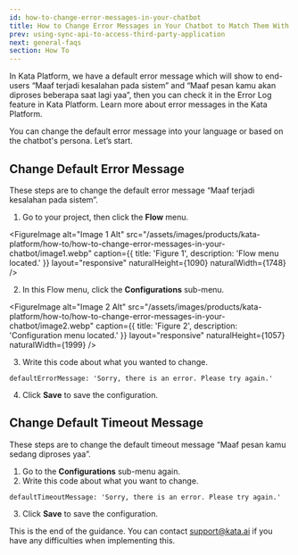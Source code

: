 ```yaml
---
id: how-to-change-error-messages-in-your-chatbot
title: How to Change Error Messages in Your Chatbot to Match Them With Chatbot Persona
prev: using-sync-api-to-access-third-party-application
next: general-faqs
section: How To
---
```


In Kata Platform, we have a default error message which will show to end-users “Maaf terjadi kesalahan pada sistem” and “Maaf pesan kamu akan diproses beberapa saat lagi yaa”, then you can check it in the Error Log feature in Kata Platform. Learn more about error messages in the Kata Platform.

You can change the default error message into your language or based on the chatbot's persona. Let’s start.

## Change Default Error Message

These steps are to change the default error message “Maaf terjadi kesalahan pada sistem”.

1. Go to your project, then click the **Flow** menu.

<FigureImage
  alt="Image 1 Alt"
  src="/assets/images/products/kata-platform/how-to/how-to-change-error-messages-in-your-chatbot/image1.webp"
  caption={{ title: 'Figure 1', description: 'Flow menu located.' }}
  layout="responsive"
  naturalHeight={1090}
  naturalWidth={1748}
/>

2. In this Flow menu, click the **Configurations** sub-menu.

<FigureImage
  alt="Image 2 Alt"
  src="/assets/images/products/kata-platform/how-to/how-to-change-error-messages-in-your-chatbot/image2.webp"
  caption={{ title: 'Figure 2', description: 'Configuration menu located.' }}
  layout="responsive"
  naturalHeight={1057}
  naturalWidth={1999}
/>

3. Write this code about what you wanted to change.

```
defaultErrorMessage: 'Sorry, there is an error. Please try again.'
```

4. Click **Save** to save the configuration.

## Change Default Timeout Message

These steps are to change the default timeout message “Maaf pesan kamu sedang diproses yaa”.

1. Go to the **Configurations** sub-menu again.
2. Write this code about what you want to change.

```
defaultTimeoutMessage: 'Sorry, there is an error. Please try again.'
```

3. Click **Save** to save the configuration.

This is the end of the guidance. You can contact <a href="mailto:support@kata.ai">support@kata.ai</a> if you have any difficulties when implementing this.
